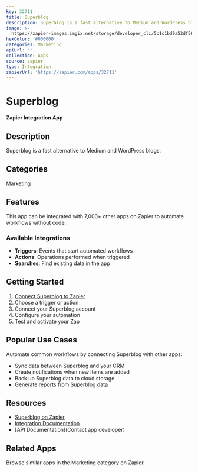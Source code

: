 ```yaml
---
key: 32711
title: Superblog
description: Superblog is a fast alternative to Medium and WordPress blogs.
image: >-
  https://zapier-images.imgix.net/storage/developer_cli/5c1c1bd9a53df502d6de9d92a620bf55_2.png?auto=format%2Ccompress&ixlib=python-3.0.0&q=50
hexColor: '#000000'
categories: Marketing
apiUrl: ''
collection: Apps
source: zapier
type: Integration
zapierUrl: 'https://zapier.com/apps/32711'
---
```

# Superblog

**Zapier Integration App**

## Description

Superblog is a fast alternative to Medium and WordPress blogs.

## Categories

Marketing

## Features

This app can be integrated with 7,000+ other apps on Zapier to automate workflows without code.

### Available Integrations

- **Triggers**: Events that start automated workflows
- **Actions**: Operations performed when triggered
- **Searches**: Find existing data in the app

## Getting Started

1. [Connect Superblog to Zapier](https://zapier.com/apps/32711)
2. Choose a trigger or action
3. Connect your Superblog account
4. Configure your automation
5. Test and activate your Zap

## Popular Use Cases

Automate common workflows by connecting Superblog with other apps:

- Sync data between Superblog and your CRM
- Create notifications when new items are added
- Back up Superblog data to cloud storage
- Generate reports from Superblog data

## Resources

- [Superblog on Zapier](https://zapier.com/apps/32711)
- [Integration Documentation](https://zapier.com/apps/32711/integrations)
- [API Documentation](Contact app developer)

## Related Apps

Browse similar apps in the Marketing category on Zapier.
